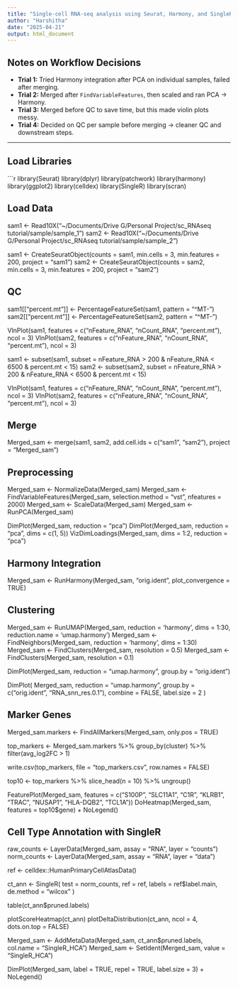 ```yaml
---
title: "Single-cell RNA-seq analysis using Seurat, Harmony, and SingleR"
author: "Harshitha"
date: "2025-04-21"
output: html_document
---
```


## Notes on Workflow Decisions  

- **Trial 1:** Tried Harmony integration after PCA on individual samples, failed after merging.  
- **Trial 2:** Merged after `FindVariableFeatures`, then scaled and ran PCA → Harmony.  
- **Trial 3:** Merged before QC to save time, but this made violin plots messy.  
- **Trial 4:** Decided on QC per sample before merging → cleaner QC and downstream steps.  

---

## Load Libraries  

```r
library(Seurat)
library(dplyr)
library(patchwork)
library(harmony)
library(ggplot2)
library(celldex)
library(SingleR)
library(scran)


## Load Data

sam1 <- Read10X("~/Documents/Drive G/Personal Project/sc_RNAseq tutorial/sample/sample_1")
sam2 <- Read10X("~/Documents/Drive G/Personal Project/sc_RNAseq tutorial/sample/sample_2")

sam1 <- CreateSeuratObject(counts = sam1, min.cells = 3, min.features = 200, project = "sam1")
sam2 <- CreateSeuratObject(counts = sam2, min.cells = 3, min.features = 200, project = "sam2")

## QC

sam1[["percent.mt"]] <- PercentageFeatureSet(sam1, pattern = "^MT-")
sam2[["percent.mt"]] <- PercentageFeatureSet(sam2, pattern = "^MT-")

VlnPlot(sam1, features = c("nFeature_RNA", "nCount_RNA", "percent.mt"), ncol = 3)
VlnPlot(sam2, features = c("nFeature_RNA", "nCount_RNA", "percent.mt"), ncol = 3)

sam1 <- subset(sam1, subset = nFeature_RNA > 200 & nFeature_RNA < 6500 & percent.mt < 15)
sam2 <- subset(sam2, subset = nFeature_RNA > 200 & nFeature_RNA < 6500 & percent.mt < 15)

VlnPlot(sam1, features = c("nFeature_RNA", "nCount_RNA", "percent.mt"), ncol = 3)
VlnPlot(sam2, features = c("nFeature_RNA", "nCount_RNA", "percent.mt"), ncol = 3)

## Merge

Merged_sam <- merge(sam1, sam2, add.cell.ids = c("sam1", "sam2"), project = "Merged_sam")

## Preprocessing

Merged_sam <- NormalizeData(Merged_sam)
Merged_sam <- FindVariableFeatures(Merged_sam, selection.method = "vst", nfeatures = 2000)
Merged_sam <- ScaleData(Merged_sam)
Merged_sam <- RunPCA(Merged_sam)

DimPlot(Merged_sam, reduction = "pca")
DimPlot(Merged_sam, reduction = "pca", dims = c(1, 5))
VizDimLoadings(Merged_sam, dims = 1:2, reduction = "pca")

## Harmony Integration

Merged_sam <- RunHarmony(Merged_sam, "orig.ident", plot_convergence = TRUE)

## Clustering

Merged_sam <- RunUMAP(Merged_sam, reduction = 'harmony', dims = 1:30, reduction.name = 'umap.harmony')
Merged_sam <- FindNeighbors(Merged_sam, reduction = 'harmony', dims = 1:30)
Merged_sam <- FindClusters(Merged_sam, resolution = 0.5)
Merged_sam <- FindClusters(Merged_sam, resolution = 0.1)

DimPlot(Merged_sam, reduction = "umap.harmony", group.by = "orig.ident")

DimPlot(
  Merged_sam,
  reduction = "umap.harmony",
  group.by = c("orig.ident", "RNA_snn_res.0.1"),
  combine = FALSE,
  label.size = 2
)

## Marker Genes

Merged_sam.markers <- FindAllMarkers(Merged_sam, only.pos = TRUE)

top_markers <- Merged_sam.markers %>%
  group_by(cluster) %>%
  filter(avg_log2FC > 1)

write.csv(top_markers, file = "top_markers.csv", row.names = FALSE)

top10 <- top_markers %>%
  slice_head(n = 10) %>%
  ungroup()

FeaturePlot(Merged_sam, features = c("S100P", "SLC11A1", "C1R", "KLRB1", "TRAC", "NUSAP1", "HLA-DQB2", "TCL1A"))
DoHeatmap(Merged_sam, features = top10$gene) + NoLegend()

## Cell Type Annotation with SingleR

raw_counts <- LayerData(Merged_sam, assay = "RNA", layer = "counts")
norm_counts <- LayerData(Merged_sam, assay = "RNA", layer = "data")

ref <- celldex::HumanPrimaryCellAtlasData()

ct_ann <- SingleR(
  test = norm_counts,
  ref = ref,
  labels = ref$label.main,
  de.method = "wilcox"
)

table(ct_ann$pruned.labels)

plotScoreHeatmap(ct_ann)
plotDeltaDistribution(ct_ann, ncol = 4, dots.on.top = FALSE)

Merged_sam <- AddMetaData(Merged_sam, ct_ann$pruned.labels, col.name = "SingleR_HCA")
Merged_sam <- SetIdent(Merged_sam, value = "SingleR_HCA")

DimPlot(Merged_sam, label = TRUE, repel = TRUE, label.size = 3) + NoLegend()




